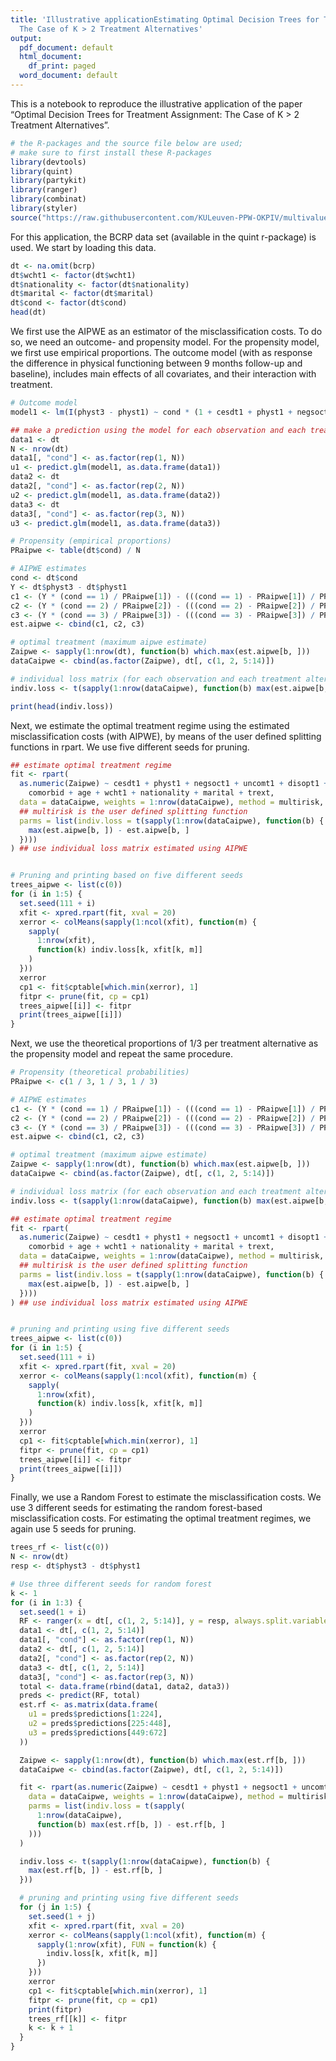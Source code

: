 ---
title: 'Illustrative applicationEstimating Optimal Decision Trees for Treatment Assignment:
  The Case of K > 2 Treatment Alternatives'
output:
  pdf_document: default
  html_document:
    df_print: paged
  word_document: default
---

This is a notebook to reproduce the illustrative application of the paper "Optimal Decision Trees for Treatment Assignment: The Case of K \> 2 Treatment Alternatives".

```{r, warning=0, message=FALSE, tidy='styler'}
# the R-packages and the source file below are used;
# make sure to first install these R-packages
library(devtools)
library(quint)
library(partykit)
library(ranger)
library(combinat)
library(styler)
source("https://raw.githubusercontent.com/KULeuven-PPW-OKPIV/multivalued/main/Multivalued%20code%20snippet.R")
```

For this application, the BCRP data set (available in the quint r-package) is used. We start by loading this data.

```{r, eval=TRUE, warning=0, tidy='styler'}
dt <- na.omit(bcrp)
dt$wcht1 <- factor(dt$wcht1)
dt$nationality <- factor(dt$nationality)
dt$marital <- factor(dt$marital)
dt$cond <- factor(dt$cond)
head(dt)
```

We first use the AIPWE as an estimator of the misclassification costs. To do so, we need an outcome- and propensity model. For the propensity model, we first use empirical proportions. The outcome model (with as response the difference in physical functioning between 9 months follow-up and baseline), includes main effects of all covariates, and their interaction with treatment.

```{r, eval=TRUE, tidy='styler'}
# Outcome model
model1 <- lm(I(physt3 - physt1) ~ cond * (1 + cesdt1 + physt1 + negsoct1 + uncomt1 + disopt1 + comorbid + age + wcht1 + nationality + marital + trext), data = dt)

## make a prediction using the model for each observation and each treatment alternative.
data1 <- dt
N <- nrow(dt)
data1[, "cond"] <- as.factor(rep(1, N))
u1 <- predict.glm(model1, as.data.frame(data1))
data2 <- dt
data2[, "cond"] <- as.factor(rep(2, N))
u2 <- predict.glm(model1, as.data.frame(data2))
data3 <- dt
data3[, "cond"] <- as.factor(rep(3, N))
u3 <- predict.glm(model1, as.data.frame(data3))

# Propensity (empirical proportions)
PRaipwe <- table(dt$cond) / N

# AIPWE estimates
cond <- dt$cond
Y <- dt$physt3 - dt$physt1
c1 <- (Y * (cond == 1) / PRaipwe[1]) - (((cond == 1) - PRaipwe[1]) / PRaipwe[1] * u1)
c2 <- (Y * (cond == 2) / PRaipwe[2]) - (((cond == 2) - PRaipwe[2]) / PRaipwe[2] * u2)
c3 <- (Y * (cond == 3) / PRaipwe[3]) - (((cond == 3) - PRaipwe[3]) / PRaipwe[3] * u3)
est.aipwe <- cbind(c1, c2, c3)

# optimal treatment (maximum aipwe estimate)
Zaipwe <- sapply(1:nrow(dt), function(b) which.max(est.aipwe[b, ]))
dataCaipwe <- cbind(as.factor(Zaipwe), dt[, c(1, 2, 5:14)])

# individual loss matrix (for each observation and each treatment alternative, the cost compared to assignment to the optimal treatment)
indiv.loss <- t(sapply(1:nrow(dataCaipwe), function(b) max(est.aipwe[b, ]) - est.aipwe[b, ]))

print(head(indiv.loss))
```

Next, we estimate the optimal treatment regime using the estimated misclassification costs (with AIPWE), by means of the user defined splitting functions in rpart. We use five different seeds for pruning.

```{r, eval=TRUE, tidy='styler'}
## estimate optimal treatment regime
fit <- rpart(
  as.numeric(Zaipwe) ~ cesdt1 + physt1 + negsoct1 + uncomt1 + disopt1 +
    comorbid + age + wcht1 + nationality + marital + trext,
  data = dataCaipwe, weights = 1:nrow(dataCaipwe), method = multirisk,
  ## multirisk is the user defined splitting function
  parms = list(indiv.loss = t(sapply(1:nrow(dataCaipwe), function(b) {
    max(est.aipwe[b, ]) - est.aipwe[b, ]
  })))
) ## use individual loss matrix estimated using AIPWE


# Pruning and printing based on five different seeds
trees_aipwe <- list(c(0))
for (i in 1:5) {
  set.seed(111 + i)
  xfit <- xpred.rpart(fit, xval = 20)
  xerror <- colMeans(sapply(1:ncol(xfit), function(m) {
    sapply(
      1:nrow(xfit),
      function(k) indiv.loss[k, xfit[k, m]]
    )
  }))
  xerror
  cp1 <- fit$cptable[which.min(xerror), 1]
  fitpr <- prune(fit, cp = cp1)
  trees_aipwe[[i]] <- fitpr
  print(trees_aipwe[[i]])
}
```

Next, we use the theoretical proportions of 1/3 per treatment alternative as the propensity model and repeat the same procedure.

```{r, eval=TRUE, tidy='styler'}
# Propensity (theoretical probabilities)
PRaipwe <- c(1 / 3, 1 / 3, 1 / 3)

# AIPWE estimates
c1 <- (Y * (cond == 1) / PRaipwe[1]) - (((cond == 1) - PRaipwe[1]) / PRaipwe[1] * u1)
c2 <- (Y * (cond == 2) / PRaipwe[2]) - (((cond == 2) - PRaipwe[2]) / PRaipwe[2] * u2)
c3 <- (Y * (cond == 3) / PRaipwe[3]) - (((cond == 3) - PRaipwe[3]) / PRaipwe[3] * u3)
est.aipwe <- cbind(c1, c2, c3)

# optimal treatment (maximum aipwe estimate)
Zaipwe <- sapply(1:nrow(dt), function(b) which.max(est.aipwe[b, ]))
dataCaipwe <- cbind(as.factor(Zaipwe), dt[, c(1, 2, 5:14)])

# individual loss matrix (for each observation and each treatment alternative, the cost compared to assignment to the optimal treatment)
indiv.loss <- t(sapply(1:nrow(dataCaipwe), function(b) max(est.aipwe[b, ]) - est.aipwe[b, ]))

## estimate optimal treatment regime
fit <- rpart(
  as.numeric(Zaipwe) ~ cesdt1 + physt1 + negsoct1 + uncomt1 + disopt1 +
    comorbid + age + wcht1 + nationality + marital + trext,
  data = dataCaipwe, weights = 1:nrow(dataCaipwe), method = multirisk,
  ## multirisk is the user defined splitting function
  parms = list(indiv.loss = t(sapply(1:nrow(dataCaipwe), function(b) {
    max(est.aipwe[b, ]) - est.aipwe[b, ]
  })))
) ## use individual loss matrix estimated using AIPWE


# pruning and printing using five different seeds
trees_aipwe <- list(c(0))
for (i in 1:5) {
  set.seed(111 + i)
  xfit <- xpred.rpart(fit, xval = 20)
  xerror <- colMeans(sapply(1:ncol(xfit), function(m) {
    sapply(
      1:nrow(xfit),
      function(k) indiv.loss[k, xfit[k, m]]
    )
  }))
  xerror
  cp1 <- fit$cptable[which.min(xerror), 1]
  fitpr <- prune(fit, cp = cp1)
  trees_aipwe[[i]] <- fitpr
  print(trees_aipwe[[i]])
}
```

Finally, we use a Random Forest to estimate the misclassification costs. We use 3 different seeds for estimating the random forest-based misclassification costs. For estimating the optimal treatment regimes, we again use 5 seeds for pruning.

```{r, eval=TRUE, warning=0, message=FALSE, tidy='styler'}
trees_rf <- list(c(0))
N <- nrow(dt)
resp <- dt$physt3 - dt$physt1

# Use three different seeds for random forest
k <- 1
for (i in 1:3) {
  set.seed(1 + i)
  RF <- ranger(x = dt[, c(1, 2, 5:14)], y = resp, always.split.variables = "cond")
  data1 <- dt[, c(1, 2, 5:14)]
  data1[, "cond"] <- as.factor(rep(1, N))
  data2 <- dt[, c(1, 2, 5:14)]
  data2[, "cond"] <- as.factor(rep(2, N))
  data3 <- dt[, c(1, 2, 5:14)]
  data3[, "cond"] <- as.factor(rep(3, N))
  total <- data.frame(rbind(data1, data2, data3))
  preds <- predict(RF, total)
  est.rf <- as.matrix(data.frame(
    u1 = preds$predictions[1:224],
    u2 = preds$predictions[225:448],
    u3 = preds$predictions[449:672]
  ))

  Zaipwe <- sapply(1:nrow(dt), function(b) which.max(est.rf[b, ]))
  dataCaipwe <- cbind(as.factor(Zaipwe), dt[, c(1, 2, 5:14)])

  fit <- rpart(as.numeric(Zaipwe) ~ cesdt1 + physt1 + negsoct1 + uncomt1 + disopt1 + comorbid + age + wcht1 + nationality + marital + trext,
    data = dataCaipwe, weights = 1:nrow(dataCaipwe), method = multirisk,
    parms = list(indiv.loss = t(sapply(
      1:nrow(dataCaipwe),
      function(b) max(est.rf[b, ]) - est.rf[b, ]
    )))
  )

  indiv.loss <- t(sapply(1:nrow(dataCaipwe), function(b) {
    max(est.rf[b, ]) - est.rf[b, ]
  }))

  # pruning and printing using five different seeds
  for (j in 1:5) {
    set.seed(1 + j)
    xfit <- xpred.rpart(fit, xval = 20)
    xerror <- colMeans(sapply(1:ncol(xfit), function(m) {
      sapply(1:nrow(xfit), FUN = function(k) {
        indiv.loss[k, xfit[k, m]]
      })
    }))
    xerror
    cp1 <- fit$cptable[which.min(xerror), 1]
    fitpr <- prune(fit, cp = cp1)
    print(fitpr)
    trees_rf[[k]] <- fitpr
    k <- k + 1
  }
}
```
